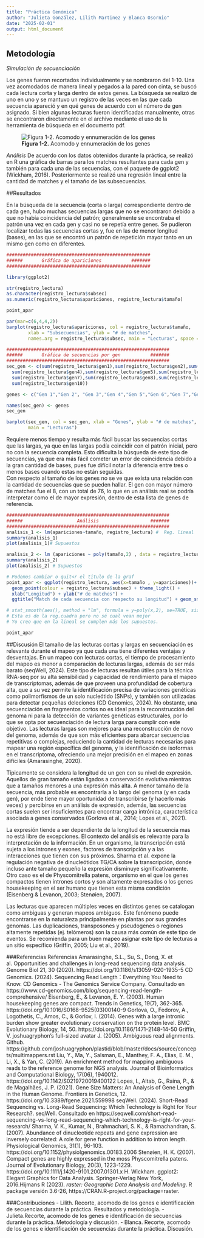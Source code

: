---
title: "Práctica Genómica"
author: "Julieta González, Lilith Martinez y Blanca Osornio"
date: "2025-02-01"
output: html_document
---

## Metodología
*Simulación de secuenciación*

Los genes fueron recortados individualmente y se nombraron del 1-10. Una vez acomodados de manera lineal y pegados a la pared con cinta, se buscó cada lectura corta y larga dentro de estos genes. La búsqueda se realizó de uno en uno y se mantuvo un registro de las veces en las que cada secuencia apareció y en qué genes de acuerdo con el número de gen asignado.  Si bien algunas lecturas fueron identificadas manualmente, otras se encontraron directamente en el archivo mediante el uso de la herramienta de búsqueda en el documento pdf. 

![**Figura 1-2.** Acomodo y ennumeración de los genes](Imágenes/Imagen1y2.png)

*Análisis*
De acuerdo con los datos obtenidos durante la práctica, se realizó en R una gráfica de barras para los matches resultantes para cada gen y también para cada una de las secuencias, con el paquete de ggplot2 (Wickham, 2016). Posteriormente se realizó una regresión lineal entre la cantidad de matches y el tamaño de las subsecuencias. 

##Resultados

En la búsqueda de la secuencia (corta o larga) correspondiente dentro  de cada gen, hubo muchas secuencias largas que no se encontraron debido a que no había coincidencia del patrón; generalmente se encontraba el patrón una vez en cada gen y casi no se repetía entre genes. Se pudieron localizar todas las secuencias cortas y, fue en las de menor longitud (bases), en las que se encontró un patrón de repetición mayor tanto en un mismo gen como en diferentes. 

```{r, echo=FALSE}
#####################################################
######       Gráfica de apariciones           #######
#####################################################

library(ggplot2)

str(registro_lectura)
as.character(registro_lectura$subsec)
as.numeric(registro_lectura$apariciones, registro_lectura$tamaño)

point_apar  

par(mar=c(6,4,4,2))
barplot(registro_lectura$apariciones, col = registro_lectura$tamaño, 
        xlab = "Subsecuencias", ylab = "# de matches", 
        names.arg = registro_lectura$subsec, main = "Lecturas", space = 1)


```


```{r}
############################################################
######       Gráfica de secuencias por gen           #######
############################################################
sec_gen <- c(sum(registro_lectura$gen1),sum(registro_lectura$gen2),sum(registro_lectura$gen3),
  sum(registro_lectura$gen4),sum(registro_lectura$gen5),sum(registro_lectura$gen6),
  sum(registro_lectura$gen7),sum(registro_lectura$gen8),sum(registro_lectura$gen9),
  sum(registro_lectura$gen10))

genes <- c("Gen 1","Gen 2", "Gen 3","Gen 4","Gen 5","Gen 6","Gen 7","Gen 8","Gen 9", "Gen 10")

names(sec_gen) <- genes
sec_gen

barplot(sec_gen, col = sec_gen, xlab = "Genes", ylab = "# de matches",
        main = "Lecturas")
```

Requiere menos tiempo y resulta más fácil buscar las secuencias cortas que las largas, ya que en las largas podía coincidir con el patrón inicial, pero no con la secuencia completa. Esto dificulta la búsqueda de este tipo de secuencias, ya que era más fácil cometer un error de coincidencia debido a la gran cantidad de bases, pues fue difícil notar la diferencia entre tres o menos bases cuando estas no están seguidas.  
Con respecto al tamaño de los genes no se ve que exista una relación con la cantidad de secuencias que se pueden hallar. El gen con mayor número de matches fue el 8, con un total de 76, lo que en un análisis real se podría interpretar como el de mayor expresión, dentro de esta lista de genes de referencia. 


```{r}
############################################################
######                    Análisis                   #######
############################################################
analisis_1 <- lm(apariciones~tamaño, registro_lectura) #  Reg. lineal
summary(analisis_1)
plot(analisis_1)# Supuestos

analisis_2 <- lm (apariciones ~ poly(tamaño,2) , data = registro_lectura) # Reg. cuadrada
summary(analisis_2)
plot(analisis_2) # Supuestos

# Podemos cambiar o quit<r el titulo de la graf
point_apar <- ggplot(registro_lectura, aes(x=tamaño , y=apariciones))+
  geom_point(colour = registro_lectura$subsec) + theme_light() +
  xlab("Longitud") + ylab("# de matches") +
  ggtitle("Match de cada secuencia con respecto su longitud") + geom_smooth(method = lm, se=TRUE) 

# stat_smooth(aes(), method = "lm", formula = y~poly(x,2), se=TRUE, size=1) 
# Esta es de la reg.cuadra pero no sé cual vean mejor
# Yo creo que en la lineal se cumplen más los supuestos. 

point_apar
```

##Discusión 
El tamaño de las lecturas cortas y largas en secuenciación es relevante durante el mapeo ya que cada una tiene diferentes ventajas y desventajas. En un mapeo con lecturas cortas, el tiempo de procesamiento del mapeo es menor a comparación de lecturas largas, además de ser más barato (seqWell, 2024). Este tipo de lecturas resultan útiles para la técnica RNA-seq por su alta sensibilidad y capacidad de rendimiento para el mapeo de transcriptomas, además de que proveen una profundidad de cobertura alta, que a su vez permite la identificación precisa de variaciones genéticas como polimorfismos de un solo nucleótido (SNPs), y también son utilizadas para detectar pequeñas deleciones (CD Genomics, 2024). No obstante, una secuenciación en fragmentos cortos no es ideal para la reconstrucción del genoma ni para la detección de variantes genéticas estructurales, por lo que se opta por secuenciación de lectura larga para cumplir con este objetivo. Las lecturas largas son mejores para una reconstrucción de novo del genoma, además de que son más eficientes para abarcar secuencias repetitivas o complejas, reduciendo la cantidad de lecturas necesarias para mapear una región específica del genoma, y la identificación de isoformas en el transcriptoma, ofreciendo una mejor precisión en el mapeo en zonas difíciles (Amarasinghe, 2020).

Típicamente se considera la longitud de un gen con su nivel de expresión. Aquellos de gran tamaño están ligados a conservación evolutiva mientras que a tamaños menores a una expresión más alta. A menor tamaño de la secuencia, más probable es encontrarla a lo largo del genoma (y en cada gen), por ende tiene mayor oportunidad de transcribirse (y hacerlo más veces) y percibirse en un análisis de expresión, además, las secuencias cortas suelen ser insuficientes para encontrar carga intrónica, característica asociada a genes conservados (Gorlova et al., 2014; Lopes et al., 2021).

La expresión tiende a ser dependiente de la longitud de la secuencia mas no está libre de excepciones. El contexto del análisis es relevante para la interpretación de la información. En un organismo, la transcripción está sujeta a los intrones y exones, factores de transcripción y a las interacciones que tienen con sus próximos. Sharma et al. expone la regulación negativa de dinucleótidos TG/CA sobre la transcripción, donde incluso ante tamaño pequeño la expresión disminuye significativamente. Otro caso es el de Physcomitrella patens, organismo en el que los genes compactos tienen intrones cortos y son altamente expresados o los genes housekeeping en el ser humano que tienen esta misma condición (Eisenberg & Levanon, 2003; Stenøien, 2007).

Las lecturas que aparecen múltiples veces en distintos  genes se catalogan como ambiguas y generan mapeos ambiguos. Este fenómeno puede encontrarse en la naturaleza principalmente en plantas por sus grandes genomas. Las duplicaciones, transposones y  pseudogenes o regiones altamente repetidas (ej. telómeros) son la causa más común de este tipo de eventos. Se recomienda para un buen mapeo asignar este tipo de lecturas a un sitio específico (Griffin, 2005; Liu et al., 2019).

###Referencias
Referencias 
Amarasinghe, S.L., Su, S., Dong, X. et al. Opportunities and challenges in long-read sequencing data analysis. Genome Biol 21, 30 (2020). https://doi.org/10.1186/s13059-020-1935-5
CD Genomics. (2024). Sequencing Read Length：Everything You Need to Know. CD Genomics - The Genomics Service Company. Consultado en https://www.cd-genomics.com/blog/sequencing-read-length-comprehensive/
Eisenberg, E., & Levanon, E. Y. (2003). Human housekeeping genes are compact. Trends in Genetics, 19(7), 362-365. https://doi.org/10.1016/S0168-9525(03)00140-9
Gorlova, O., Fedorov, A., Logothetis, C., Amos, C., & Gorlov, I. (2014). Genes with a large intronic burden show greater evolutionary conservation on the protein level. BMC Evolutionary Biology, 14, 50. https://doi.org/10.1186/1471-2148-14-50
Griffin, V. joshuagryphon’s full-sized avatar J. (2005). Ambiguous read alignments. Github. https://github.com/joshuagryphon/plastid/blob/master/docs/source/concepts/multimappers.rst
Liu, Y., Ma, Y., Salsman, E., Manthey, F. A., Elias, E. M., Li, X., & Yan, C. (2019). An enrichment method for mapping ambiguous reads to the reference genome for NGS analysis. Journal of Bioinformatics and Computational Biology, 17(06), 1940012. https://doi.org/10.1142/S0219720019400122
Lopes, I., Altab, G., Raina, P., & de Magalhães, J. P. (2021). Gene Size Matters: An Analysis of Gene Length in the Human Genome. Frontiers in Genetics, 12. https://doi.org/10.3389/fgene.2021.559998
seqWell. (2024). Short-Read Sequencing vs. Long-Read Sequencing: Which Technology is Right for Your Research?. seqWell. Consultado en https://seqwell.com/short-read-sequencing-vs-long-read-sequencing-which-technology-is-right-for-your-research/
Sharma, V. K., Kumar, N., Brahmachari, S. K., & Ramachandran, S. (2007). Abundance of dinucleotide repeats and gene expression are inversely correlated: A role for gene function in addition to intron length. Physiological Genomics, 31(1), 96-103. https://doi.org/10.1152/physiolgenomics.00183.2006
Stenøien, H. K. (2007). Compact genes are highly expressed in the moss Physcomitrella patens. Journal of Evolutionary Biology, 20(3), 1223-1229. https://doi.org/10.1111/j.1420-9101.2007.01301.x
H. Wickham. ggplot2: Elegant Graphics for Data Analysis. Springer-Verlag New York, 2016.Hijmans R (2023). _raster: Geographic Data Analysis and Modeling_. R package versión 3.6-26, https://CRAN.R-project.org/package=raster.

###Contribuciones
- Lilith. Recorte, acomodo de los genes e identificación de secuencias durante la práctica. Resultados y metodología.
- Julieta.Recorte, acomodo de los genes e identificación de secuencias durante la práctica. Metodología y discusión. 
- Blanca. Recorte, acomodo de los genes e identificación de secuencias durante la práctica. Discusión.




